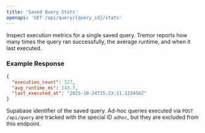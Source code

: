 ```yaml
---
title: 'Saved Query Stats'
openapi: 'GET /api/query/{query_id}/stats'
---
```


Inspect execution metrics for a single saved query. Tremor reports how many times the query ran successfully, the average runtime, and when it last executed.

### Example Response

```json
{
  "execution_count": 127,
  "avg_runtime_ms": 143.7,
  "last_executed_at": "2025-10-24T15:23:11.123456Z"
}
```

<ParamField path="query_id" type="string" required>
  Supabase identifier of the saved query.
</ParamField>

<Info>
Ad-hoc queries executed via <code>POST /api/query</code> are tracked with the special ID <code>adhoc</code>, but they are excluded from this endpoint.
</Info>
